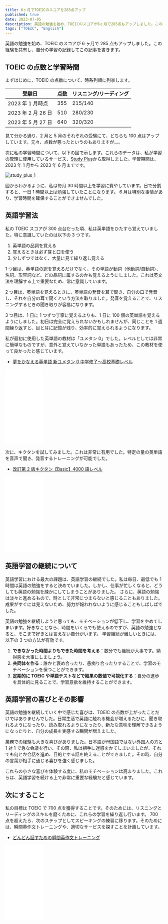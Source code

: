 ```yaml
---
title: 6ヶ月でTOEICのスコアを285点アップ
published: true
date: 2023-07-05
description: 英語の勉強を始め、TOEICのスコアが6ヶ月で285点もアップしました。この経験を共有し、自分の学習の記録してこの記事を書きます。
tags: ["TOEIC", "English"]
---
```



英語の勉強を始め、TOEIC のスコアが 6 ヶ月で 285 点もアップしました。この経験を共有し、自分の学習の記録してこの記事を書きます。

## TOEIC の点数と学習時間

まずはじめに、TOEIC の点数について、時系列順に列挙します。

| 受験日             | 点数 | リスニング/リーディング |
| ------------------ | ---- | ----------------------- |
| 2023 年 1 月時点   | 355  | 215/140                 |
| 2023 年 2 月 26 日 | 510  | 280/230                 |
| 2023 年 5 月 27 日 | 640  | 320/320                 |

見て分かる通り、2 月と 5 月のそれぞれの受験にて、どちらも 100 点はアップしています。元々、点数が悪ったというのもありますが。。。

次に私の学習時間について、以下の図で示します。これらのデータは、私が学習の管理に使用しているサービス、[Study Plus](https://www.studyplus.jp/)から取得しました。学習期間は、2023 年 1 月から 2023 年 6 月までです。

<Image
  src="https://res.cloudinary.com/silverbirder/image/upload/v1688543381/silver-birder.github.io/blog/study_plus_1.png"
  width={1060}
  height={622}
  layout="constrained"
  alt="study_plus_1"
/>

図からわかるように、私は毎月 30 時間以上を学習に費やしています。日で分割すると、一日 1 時間以上は勉強していたことになります。
6 月は特別な事情があり、学習時間を確保することができませんでした。

## 英語学習法

私の TOEIC スコアが 300 点台だった頃、私は英単語をひたすら覚えていました。特に意識していたのは以下の 3 つです。

1. 英単語の品詞を覚える
2. 覚えるときは必ず耳と口を使う
3. 少しずつではなく、大量に見て繰り返し覚える

1 つ目は、英単語の訳を覚えるだけでなく、その単語が動詞（他動詞/自動詞）、名詞、形容詞など、どの品詞に属するのかも覚えるようにしました。これは英文法を理解する上で重要なため、常に意識しています。

2 つ目は、英単語を覚えるときに、英単語の発音を耳で聞き、自分の口で発音し、それを自分の耳で聞くという方法を取りました。発音を覚えることで、リスニングするときの聞き取りが容易になります。

3 つ目は、1 日に 1 つずつ丁寧に覚えるよりも、1 日に 100 個の英単語を覚えるようにしました。初日は完全に覚えられないかもしれませんが、同じことを 1 週間繰り返すと、目と耳に記憶が残り、効率的に覚えられるようになります。

私が最初に使用した英単語の教材は「ユメタン 0」でした。レベルとしては非常に簡単なものですが、意外と覚えていなかった単語もあったため、この教材を使って良かったと感じています。

- [夢をかなえる英単語 新ユメタン 0 中学修了〜高校基礎レベル](https://amzn.to/3NYea40)

<iframe
  sandbox="allow-popups allow-scripts allow-modals allow-forms allow-same-origin"
  style="width:120px;height:240px;"
  marginwidth="0"
  marginheight="0"
  scrolling="no"
  frameborder="0"
  src="//rcm-fe.amazon-adsystem.com/e/cm?lt1=_blank&bc1=000000&IS2=1&bg1=FFFFFF&fc1=000000&lc1=0000FF&t=silverbirde0c-22&language=ja_JP&o=9&p=8&l=as4&m=amazon&f=ifr&ref=as_ss_li_til&asins=475742647X&linkId=22419e6c7b1e63feaad2f28f0deb3f5d"
></iframe>

次に、キクタンを試してみました。これは非常に有用でした。特定の量の英単語を音声で聞き、発音するトレーニングが可能でした。

- [改訂第 2 版キクタン【Basic】4000 語レベル](https://amzn.to/3K7jCiP)

<iframe
  sandbox="allow-popups allow-scripts allow-modals allow-forms allow-same-origin"
  style="width:120px;height:240px;"
  marginwidth="0"
  marginheight="0"
  scrolling="no"
  frameborder="0"
  src="//rcm-fe.amazon-adsystem.com/e/cm?lt1=_blank&bc1=000000&IS2=1&bg1=FFFFFF&fc1=000000&lc1=0000FF&t=silverbirde0c-22&language=ja_JP&o=9&p=8&l=as4&m=amazon&f=ifr&ref=as_ss_li_til&asins=4757433476&linkId=d5105f61061ce915a73bdd89fa803139"
></iframe>

## 英語学習の継続について

英語学習における最大の課題は、英語学習の継続でした。私は毎日、最低でも 1 時間は英語の勉強をすると決めていました。しかし、仕事が忙しくなると、どうしても英語の勉強を疎かにしてしまうことがありました。 さらに、英語の勉強は淡々と進めるもので、時として非常につまらないと感じることもありました。成果がすぐには見えないため、努力が報われないように感じることもしばしばでした。

英語の勉強を継続しようと思っても、モチベーションが低下し、学習をやめてしまいます。好きなことなら、時間をいくらでも使えるのですが、英語の勉強となると、そこまで好きとは言えない自分がいます。 学習継続が難しいときには、以下の 3 つの方法が有効です。

1. **できなかった時間よりもできた時間を考える**：数分でも継続が大事です。納得感を大事にしましょう。
2. **共同体を作る**：誰かと褒め合ったり、愚痴り合ったりすることで、学習のモチベーションを保つことができます。
3. **定期的に TOEIC や単語テストなどで結果の数値で可視化する**：自分の進歩を具体的に見ることで、学習意欲を維持することができます。

## 英語学習の喜びとその影響

英語の勉強を継続していく中で感じた喜びは、TOEIC の点数が上がったことだけではありませんでした。日常生活で英語に触れる機会が増えるたびに、聞き取れるようになったり、読み取れるようになったり、新たな意味を理解できるようになったりと、自分の成長を実感する瞬間が増えました。

業務での経験も大きな喜びがありました。日本語が母国語ではない外国人の方と 1 対 1 で急な会議を行い、その際、私は相手に迷惑をかてしまいましたが、それでも何とか会話を進め、目的とする話を終えることができました。その時、自分の言葉が相手に通じる喜びを強く感じました。

これらの小さな喜びを体験する度に、私のモチベーションは高まりました。これらは、英語学習を続ける上で非常に重要な経験だと感じています。

## 次にすること

私の目標は TOEIC で 700 点を獲得することです。そのためには、リスニングとリーディングのスキルを磨くために、これらの学習を繰り返し行います。
700 点を超えたら、次のステップとしてスピーキングの練習に移ります。そのためには、瞬間英作文トレーニングや、適切なサービスを探すことを計画しています。

- [どんどん話すための瞬間英作文トレーニング](https://amzn.to/3pA1y9P)

<iframe
  sandbox="allow-popups allow-scripts allow-modals allow-forms allow-same-origin"
  style="width:120px;height:240px;"
  marginwidth="0"
  marginheight="0"
  scrolling="no"
  frameborder="0"
  src="//rcm-fe.amazon-adsystem.com/e/cm?lt1=_blank&bc1=000000&IS2=1&bg1=FFFFFF&fc1=000000&lc1=0000FF&t=silverbirde0c-22&language=ja_JP&o=9&p=8&l=as4&m=amazon&f=ifr&ref=as_ss_li_til&asins=4860641345&linkId=9e7e47cffb57ada48fbfbeaa54a202a7"
></iframe>
